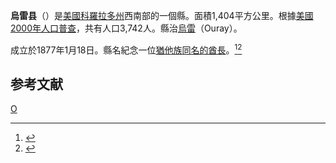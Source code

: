 {{noteTA
|T=zh-hans:乌雷县 (科罗拉多州);zh-hk:烏雷縣 (科羅拉多州);zh-tw:烏雷郡 (科羅拉多州);
|1=zh-hans:县;zh-hk:縣;zh-tw:郡;
}}

<!--[[File:Map_of_Colorado_highlighting_Ouray_County.svg|250px]]-->
{{Infobox U.S. County
| county = 烏雷縣
| state = 科羅拉多州
| en county = Ouray County
| en state = Colorado
| seal = 
| founded year = 1877
| founded date = January 18
| seat wl = Ouray
| largest city wl = 
| area mi = 542
| area km = 1,404
| area land mi = 540
| area land km = 1,400
| area water mi = 2
| area water km = 5
| area percentage = 0.32%
| census yr = 2000
| pop = 3,742
| density mi = 7
| density km = 3
| time zone = Mountain
| UTC offset = -7
| DST offset = -6
| footnotes = 
| web = ouraycountyco.gov
| named for = [[Chief_Ouray|Chief Ouray]]
}}
'''烏雷县'''（{{lang-en|Ouray County}}）是[[美國|美國]][[科羅拉多州|科羅拉多州]]西南部的一個縣。面積1,404平方公里。根據[[美國2000年人口普查|美國2000年人口普查]]，共有人口3,742人。縣治[[烏雷_(科羅拉多州)|烏雷]]（Ouray）。

成立於1877年1月18日。縣名紀念一位[[猶他族|猶他族]][[烏雷酋長|同名的酋長]]。<ref>{{cite web |url=http://www.rootsweb.com/~coplaces/county-div.html |title=存档副本 |accessdate=2007-03-24  |deadurl=yes |archiveurl=https://web.archive.org/web/20071110014544/http://www.rootsweb.com/~coplaces/county-div.html |archivedate=2007-11-10 }}</ref><ref>{{Cite web |url=http://www.colorado.gov/dpa/doit/archives/arcgov.html |title=存档副本 |accessdate=2007-03-25 |archive-date=2006-11-30 |archive-url=https://web.archive.org/web/20061130002528/http://www.colorado.gov/dpa/doit/archives/arcgov.html |dead-url=no }}</ref>

==参考文献==
<div class="references-small">
<references />
</div>
{{烏雷縣 (科羅拉多州)}}
{{Colorado}}

[[Category:科罗拉多州行政区划|O]]